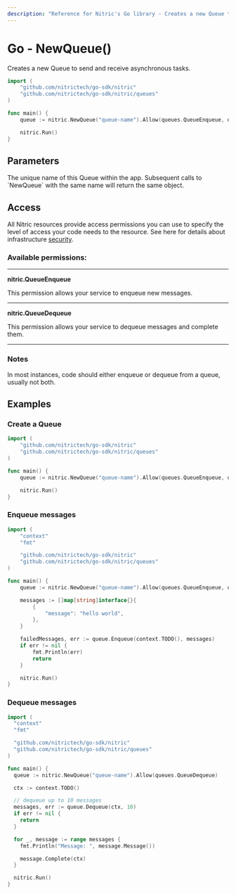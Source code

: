 ```yaml
---
description: "Reference for Nitric's Go library - Creates a new Queue to send and receive asynchronous tasks."
---
```


# Go - NewQueue()

Creates a new Queue to send and receive asynchronous tasks.

```go
import (
	"github.com/nitrictech/go-sdk/nitric"
	"github.com/nitrictech/go-sdk/nitric/queues"
)

func main() {
	queue := nitric.NewQueue("queue-name").Allow(queues.QueueEnqueue, queues.QueueDequeue)

	nitric.Run()
}
```

## Parameters

<Properties>
  <Property name="name" required type="string">
    The unique name of this Queue within the app. Subsequent calls to `NewQueue`
    with the same name will return the same object.
  </Property>
</Properties>

## Access

All Nitric resources provide access permissions you can use to specify the level of access your code needs to the resource. See here for details about infrastructure [security](/get-started/foundations/infrastructure/security).

### Available permissions:

---

**nitric.QueueEnqueue**

This permission allows your service to enqueue new messages.

---

**nitric.QueueDequeue**

This permission allows your service to dequeue messages and complete them.

---

### Notes

In most instances, code should either enqueue or dequeue from a queue, usually not both.

## Examples

### Create a Queue

```go
import (
	"github.com/nitrictech/go-sdk/nitric"
	"github.com/nitrictech/go-sdk/nitric/queues"
)

func main() {
	queue := nitric.NewQueue("queue-name").Allow(queues.QueueEnqueue, queues.QueueDequeue)

	nitric.Run()
}
```

### Enqueue messages

```go
import (
	"context"
	"fmt"

	"github.com/nitrictech/go-sdk/nitric"
	"github.com/nitrictech/go-sdk/nitric/queues"
)

func main() {
	queue := nitric.NewQueue("queue-name").Allow(queues.QueueEnqueue, queues.QueueDequeue)

	messages := []map[string]interface{}{
		{
			"message": "hello world",
		},
	}

	failedMessages, err := queue.Enqueue(context.TODO(), messages)
	if err != nil {
		fmt.Println(err)
		return
	}

	nitric.Run()
}
```

### Dequeue messages

```go
import (
  "context"
  "fmt"

  "github.com/nitrictech/go-sdk/nitric"
  "github.com/nitrictech/go-sdk/nitric/queues"
)

func main() {
  queue := nitric.NewQueue("queue-name").Allow(queues.QueueDequeue)

  ctx := context.TODO()

  // dequeue up to 10 messages
  messages, err := queue.Dequeue(ctx, 10)
  if err != nil {
    return
  }

  for _, message := range messages {
    fmt.Println("Message: ", message.Message())

    message.Complete(ctx)
  }

  nitric.Run()
}
```
